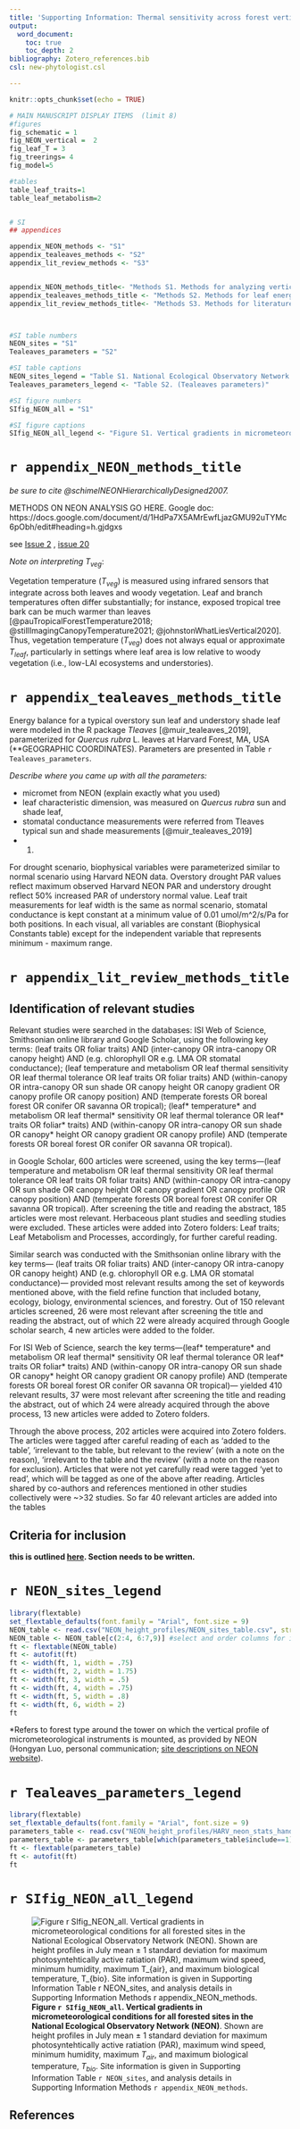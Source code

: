 ```yaml
---
title: 'Supporting Information: Thermal sensitivity across forest vertical profiles: patterns, mechanisms, and ecological implications'
output:
  word_document:
    toc: true
    toc_depth: 2
bibliography: Zotero_references.bib
csl: new-phytologist.csl 

---
```

```r
knitr::opts_chunk$set(echo = TRUE)
```


```r

# MAIN MANUSCRIPT DISPLAY ITEMS  (limit 8)
#figures
fig_schematic = 1
fig_NEON_vertical =  2
fig_leaf_T = 3
fig_treerings= 4 
fig_model=5

#tables
table_leaf_traits=1
table_leaf_metabolism=2


# SI
## appendices

appendix_NEON_methods <- "S1"
appendix_tealeaves_methods <- "S2"
appendix_lit_review_methods <- "S3"


appendix_NEON_methods_title<- "Methods S1. Methods for analyzing vertical gradients in the biophysical environment"
appendix_tealeaves_methods_title <- "Methods S2. Methods for leaf energy balance modeling"
appendix_lit_review_methods_title<- "Methods S3. Methods for literature review"



#SI table numbers
NEON_sites = "S1"
Tealeaves_parameters = "S2"

#SI table captions
NEON_sites_legend = "Table S1. National Ecological Observatory Network (NEON) sites included in the analysis of vertical gradients of key biophysical characteristics"
Tealeaves_parameters_legend <- "Table S2. (Tealeaves parameters)"

#SI figure numbers
SIfig_NEON_all = "S1"

#SI figure captions
SIfig_NEON_all_legend <- "Figure S1. Vertical gradients in micrometeorological conditions for all forested sites in the National Ecological Observatory Network (NEON)"

```


\newpage

#  `r appendix_NEON_methods_title`

*be sure to cite @schimelNEONHierarchicallyDesigned2007.*

METHODS ON NEON ANALYSIS GO HERE. Google doc: https://docs.google.com/document/d/1HdPa7X5AMrEwfLjazGMU92uTYMc6pObh/edit#heading=h.gjdgxs 

see [Issue 2](https://github.com/EcoClimLab/vertical-thermal-review/issues/2) , [issue 20](https://github.com/EcoClimLab/vertical-thermal-review/issues/20) 

*Note on interpreting $T_{veg}$*:

Vegetation temperature ($T_{veg}$) is measured using infrared sensors that integrate across both leaves and woody vegetation. 
Leaf and branch temperatures often differ substantially; for instance, exposed tropical tree bark can be much warmer than leaves [@pauTropicalForestTemperature2018; @stillImagingCanopyTemperature2021; @johnstonWhatLiesVertical2020].
Thus, vegetation temperature ($T_{veg}$) does not always equal or approximate $T_{leaf}$, particularly in settings where leaf area is low relative to woody vegetation (i.e., low-LAI ecosystems and understories).


\newpage

#  `r appendix_tealeaves_methods_title`

Energy balance for a typical overstory sun leaf and understory shade leaf were modeled in the R package *Tleaves* [@muir_tealeaves_2019], parameterized for *Quercus rubra* L. leaves at Harvard Forest, MA, USA (**GEOGRAPHIC COORDINATES).
Parameters are presented in Table `r Tealeaves_parameters`.

*Describe where you came up with all the parameters:*

- micromet from NEON (explain exactly what you used)
- leaf characteristic dimension, was measured on *Quercus rubra* sun and shade leaf, 
- stomatal conductance measurements were referred from Tleaves typical sun and shade measurements [@muir_tealeaves_2019] 
- @cavender-baresChangesDroughtResponse2000. 

For drought scenario, biophysical variables were parameterized similar to normal scenario using Harvard NEON data. Overstory drought PAR values reflect maximum observed Harvard NEON PAR and understory drought reflect 50% increased PAR of understory normal value. Leaf trait measurements for leaf width is the same as normal scenario, stomatal conductance is kept constant at a minimum value of 0.01 umol/m^2/s/Pa for both positions. In each visual, all variables are constant (Biophysical Constants table) except for the independent variable that represents minimum - maximum range.

\newpage
# `r appendix_lit_review_methods_title`

## Identification of relevant studies

Relevant studies were searched in the databases: ISI Web of Science, Smithsonian online library and Google Scholar, using the following key terms: (leaf traits OR foliar traits) AND (inter-canopy OR intra-canopy OR canopy height) AND (e.g. chlorophyll OR e.g. LMA OR stomatal conductance); (leaf temperature and metabolism OR leaf thermal sensitivity  OR leaf thermal tolerance OR leaf traits OR foliar traits) AND (within-canopy OR intra-canopy OR sun shade OR canopy height OR canopy gradient OR canopy profile OR canopy position) AND (temperate forests OR boreal forest OR conifer OR savanna OR tropical); (leaf* temperature* and metabolism OR leaf thermal* sensitivity  OR leaf thermal tolerance OR leaf* traits OR foliar* traits) AND (within-canopy OR intra-canopy OR sun shade OR canopy* height OR canopy gradient OR canopy profile) AND (temperate forests OR boreal forest OR conifer OR savanna OR tropical).

in Google Scholar, 600 articles were screened, using the key terms—(leaf temperature and metabolism OR leaf thermal sensitivity  OR leaf thermal tolerance OR leaf traits OR foliar traits) AND (within-canopy OR intra-canopy OR sun shade OR canopy height OR canopy gradient OR canopy profile OR canopy position) AND (temperate forests OR boreal forest OR conifer OR savanna OR tropical). After screening the title and reading the abstract, 185 articles were most relevant. Herbaceous plant studies and seedling studies were excluded. These articles were added into Zotero folders: Leaf traits;  Leaf Metabolism and Processes, accordingly, for further careful reading.

Similar search was conducted with the Smithsonian online library with the key terms— (leaf traits OR foliar traits) AND (inter-canopy OR intra-canopy OR canopy height) AND (e.g. chlorophyll OR e.g. LMA OR stomatal conductance)— provided most relevant results among the set of keywords mentioned above, with the field refine function that included botany, ecology, biology, environmental sciences, and forestry. Out of 150 relevant articles screened, 26 were most relevant after screening the title and reading the abstract, out of which 22 were already acquired through Google scholar search, 4 new articles were added to the folder. 

For ISI Web of Science, search the key terms—(leaf* temperature* and metabolism OR leaf thermal* sensitivity  OR leaf thermal tolerance OR leaf* traits OR foliar* traits) AND (within-canopy OR intra-canopy OR sun shade OR canopy* height OR canopy gradient OR canopy profile) AND (temperate forests OR boreal forest OR conifer OR savanna OR tropical)— yielded 410 relevant results, 37 were most relevant after screening the title and reading the abstract, out of which 24 were already acquired through the above process, 13 new articles were added to Zotero folders.

Through the above process, 202 articles were acquired into Zotero folders. The articles were tagged after careful reading of each as ‘added to the table’, ‘irrelevant to the table, but relevant to the review’ (with a note on the reason), ‘irrelevant to the table and the review’ (with a note on the reason for exclusion). Articles that were not yet carefully read were tagged ‘yet to read’, which will be tagged as one of the above after reading. Articles shared by co-authors and references mentioned in other studies collectively were ~>32 studies. So far 40 relevant articles are added into the tables

## Criteria for inclusion 

**this is outlined [here](https://github.com/EcoClimLab/vertical-thermal-review/blob/master/Lit_Review/Methods%20for%20Systematic%20review%20for%20the%20tables.docx). Section needs to be written.**

\newpage
 # `r NEON_sites_legend`

```r
library(flextable)
set_flextable_defaults(font.family = "Arial", font.size = 9)
NEON_table <- read.csv("NEON_height_profiles/NEON_sites_table.csv", stringsAsFactors = FALSE, check.names = FALSE)
NEON_table <- NEON_table[c(2:4, 6:7,9)] #select and order columns for inclusion
ft <- flextable(NEON_table)
ft <- autofit(ft)
ft <- width(ft, 1, width = .75)
ft <- width(ft, 2, width = 1.75)
ft <- width(ft, 3, width = .5)
ft <- width(ft, 4, width = .75)
ft <- width(ft, 5, width = .8)
ft <- width(ft, 6, width = 2)
ft
```
*Refers to forest type around the tower on which the vertical profile of micrometeorological instruments is mounted, as provided by NEON (Hongyan Luo, personal communication; [site descriptions on NEON website](https://www.neonscience.org/field-sites)). 
 
\newpage
# `r Tealeaves_parameters_legend `

```r
library(flextable)
set_flextable_defaults(font.family = "Arial", font.size = 9)
parameters_table <- read.csv("NEON_height_profiles/HARV_neon_stats_handedit.csv", stringsAsFactors = FALSE, check.names = FALSE)
parameters_table <- parameters_table[which(parameters_table$include==1),c(9, 1, 3)] #select and order columns for inclusion
ft <- flextable(parameters_table)
ft <- autofit(ft)
ft
```

\newpage

# `r SIfig_NEON_all_legend`
![**Figure `r SIfig_NEON_all`. Vertical gradients in micrometeorological conditions for all forested sites in the National Ecological Observatory Network (NEON)**. Shown are  height profiles in July mean ± 1 standard deviation for maximum photosyntehtically active ratiation (PAR), maximum wind speed, minimum humidity, maximum $T_{air}$, and maximum biological temperature, $T_{bio}$. Site information is given in Supporting Information Table `r NEON_sites`, and analysis details in Supporting Information Methods `r appendix_NEON_methods`.](NEON_height_profiles/figures/profile_all_groups.png)

\newpage
## References


